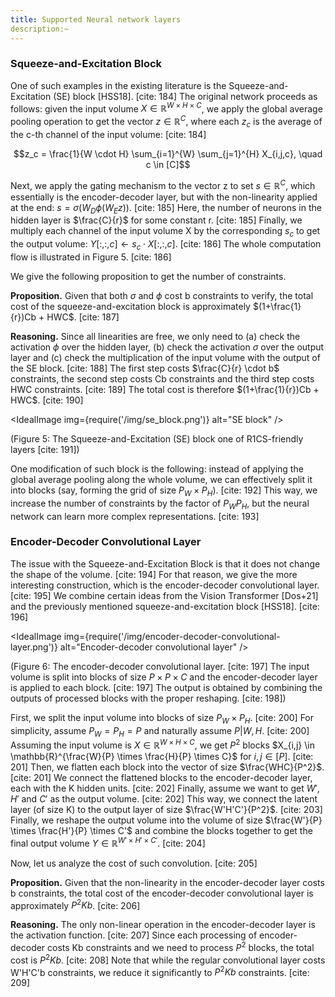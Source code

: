 ```yaml
---
title: Supported Neural network layers
description:~
---
```



### Squeeze-and-Excitation Block

One of such examples in the existing literature is the Squeeze-and-Excitation (SE) block [HSS18]. [cite: 184] The original network proceeds as follows: given the input volume $X \in \mathbb{R}^{W \times H \times C}$, we apply the global average pooling operation to get the vector $z \in \mathbb{R}^{C}$, where each $z_c$ is the average of the c-th channel of the input volume: [cite: 184]

$$z_c = \frac{1}{W \cdot H} \sum_{i=1}^{W} \sum_{j=1}^{H} X_{i,j,c}, \quad c \in [C]$$

Next, we apply the gating mechanism to the vector z to set $s \in \mathbb{R}^{C}$, which essentially is the encoder-decoder layer, but with the non-linearity applied at the end: $s = \sigma(W_D\phi(W_E z))$. [cite: 185] Here, the number of neurons in the hidden layer is $\frac{C}{r}$ for some constant r. [cite: 185] Finally, we multiply each channel of the input volume X by the corresponding $s_c$ to get the output volume: $Y[:,:,c] \leftarrow s_c \cdot X[:,:,c]$. [cite: 186] The whole computation flow is illustrated in Figure 5. [cite: 186]

We give the following proposition to get the number of constraints.

**Proposition.** Given that both $\sigma$ and $\phi$ cost b constraints to verify, the total cost of the squeeze-and-excitation block is approximately $(1+\frac{1}{r})Cb + HWC$. [cite: 187]

**Reasoning.** Since all linearities are free, we only need to (a) check the activation $\phi$ over the hidden layer, (b) check the activation $\sigma$ over the output layer and (c) check the multiplication of the input volume with the output of the SE block. [cite: 188] The first step costs $\frac{C}{r} \cdot b$ constraints, the second step costs Cb constraints and the third step costs HWC constraints. [cite: 189] The total cost is therefore $(1+\frac{1}{r})Cb + HWC$. [cite: 190]

<IdealImage img={require('/img/se_block.png')} alt="SE block" />

(Figure 5: The Squeeze-and-Excitation (SE) block one of R1CS-friendly layers [cite: 191])

One modification of such block is the following: instead of applying the global average pooling along the whole volume, we can effectively split it into blocks (say, forming the grid of size $P_W \times P_H$). [cite: 192] This way, we increase the number of constraints by the factor of $P_W P_H$, but the neural network can learn more complex representations. [cite: 193]

### Encoder-Decoder Convolutional Layer

The issue with the Squeeze-and-Excitation Block is that it does not change the shape of the volume. [cite: 194] For that reason, we give the more interesting construction, which is the encoder-decoder convolutional layer. [cite: 195] We combine certain ideas from the Vision Transformer [Dos+21] and the previously mentioned squeeze-and-excitation block [HSS18]. [cite: 196]

<IdealImage img={require('/img/encoder-decoder-convolutional-layer.png')} alt="Encoder-decoder convolutional layer" />

(Figure 6: The encoder-decoder convolutional layer. [cite: 197] The input volume is split into blocks of size $P \times P \times C$ and the encoder-decoder layer is applied to each block. [cite: 197] The output is obtained by combining the outputs of processed blocks with the proper reshaping. [cite: 198])

First, we split the input volume into blocks of size $P_W \times P_H$. [cite: 200] For simplicity, assume $P_W = P_H = P$ and naturally assume $P|W,H$. [cite: 200] Assuming the input volume is $X \in \mathbb{R}^{W \times H \times C}$, we get $P^2$ blocks $X_{i,j} \in \mathbb{R}^{\frac{W}{P} \times \frac{H}{P} \times C}$ for $i,j \in [P]$. [cite: 201] Then, we flatten each block into the vector of size $\frac{WHC}{P^2}$. [cite: 201] We connect the flattened blocks to the encoder-decoder layer, each with the K hidden units. [cite: 202] Finally, assume we want to get $W'$, $H'$ and $C'$ as the output volume. [cite: 202] This way, we connect the latent layer (of size K) to the output layer of size $\frac{W'H'C'}{P^2}$. [cite: 203] Finally, we reshape the output volume into the volume of size $\frac{W'}{P} \times \frac{H'}{P} \times C'$ and combine the blocks together to get the final output volume $Y \in \mathbb{R}^{W' \times H' \times C'}$. [cite: 204]

Now, let us analyze the cost of such convolution. [cite: 205]

**Proposition.** Given that the non-linearity in the encoder-decoder layer costs b constraints, the total cost of the encoder-decoder convolutional layer is approximately $P^2Kb$. [cite: 206]

**Reasoning.** The only non-linear operation in the encoder-decoder layer is the activation function. [cite: 207] Since each processing of encoder-decoder costs Kb constraints and we need to process $P^2$ blocks, the total cost is $P^2Kb$. [cite: 208] Note that while the regular convolutional layer costs W'H'C'b constraints, we reduce it significantly to $P^2Kb$ constraints. [cite: 209]